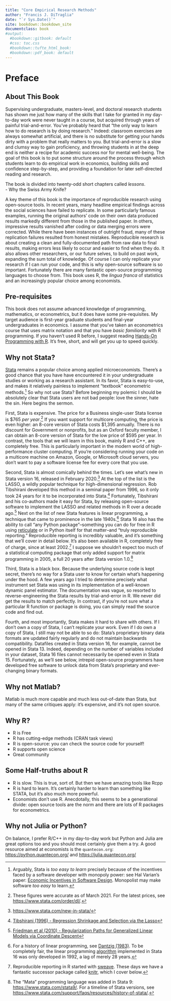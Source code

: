 ```yaml
---
title: "Core Empirical Research Methods"
author: "Francis J. DiTraglia"
date: "`r Sys.Date()`"
site: bookdown::bookdown_site
documentclass: book
#output:
  #bookdown::gitbook: default
  #css: toc.css
  #bookdown::tufte_html_book:
  #bookdown::pdf_book: default
---
```


# Preface {-}

## About This Book {-}

Supervising undergraduate, masters-level, and doctoral research students has shown me just how many of the skills that I take for granted in my day-to-day work were never taught in a course, but acquired through years of painful trial-and-error. You've probably heard that "the only way to learn how to do research is by doing research." Indeed: classroom exercises are always somewhat artificial, and there is no substitute for getting your hands dirty with a problem that really matters to you. But trial-and-error is a slow and clumsy way to gain proficiency, and throwing students in at the deep end is neither a recipe for academic success nor for mental well-being. The goal of this book is to put some structure around the process through which students learn to do empirical work in economics, building skills and confidence step-by-step, and providing a foundation for later self-directed reading and research.

The book is divided into twenty-odd short chapters called *lessons*.   
- Why the Swiss Army Knife?

A key theme of this book is the importance of reproducible research using open-source tools. In recent years, many headline empirical findings across the social sciences have failed to replicate. In some particularly famous examples, running the original authors' code on their own data produced results markedly different from those in the published paper. In others, impressive results vanished after coding or data merging errors were corrected. While there have been instances of outright fraud, many of these replication failures resulted from honest mistakes. Reproducible research is about creating a clean and fully-documented path from raw data to final results, making errors less likely to occur and easier to find when they do. It also allows other researchers, or our future selves, to build on past work, expanding the sum total of knowledge. Of course I can only replicate your research if I can run your code, and this is why open-source software is so important. Fortunately there are many fantastic open-source programming languages to choose from. This book uses R, the *lingua franca* of statistics and an increasingly popular choice among economists. 


## Pre-requisites {-}

This book does not assume advanced knowledge of programming, mathematics, or econometrics, but it does have some pre-requisites. My target audience is first-year graduate students and final-year undergraduates in economics. I assume that you've taken an econometrics course that uses matrix notation and that you have *basic familiarity* with R programming. If you haven't used R before, I suggest reading [Hands-On Programming with R](https://rstudio-education.github.io/hopr/). It's free, short, and will get you up to speed quickly. 

## Why not Stata? {-}

[Stata](https://stata.com) remains a popular choice among applied microeconomists.
There's a good chance that you have have encountered it in your undergraduate studies or working as a research assistant.
In its favor, Stata is easy-to-use, and makes it relatively painless to implement "textbook" econometric methods.^[Arguably, Stata is *too easy to learn* precisely because of the incentives faced by a software developer with monopoly power: see Hal Varian's paper: [Economic Incentives in Software Design](https://people.ischool.berkeley.edu/~hal/Papers/Software.pdf). Monopolist may make software *too easy* to learn.] 
So why not use Stata?
Before beginning my polemic I should be absolutely clear that Stata users are not bad people: love the sinner, hate the sin.
Here begins the sermon.

First, Stata is expensive.
The price for a Business single-user Stata license is \$765 *per year*.^[These figures were accurate as of March 2021. For the latest prices, see <https://www.stata.com/order/dl/>.]
If you want support for multicore computing, the price is even higher: an 8-core version of Stata costs \$1,395 annually.
There is no discount for Government or nonprofits, but as an Oxford faculty member, I can obtain an 8-core version of Stata for the low price of \$595 per year.
In contrast, the tools that we will learn in this book, mainly R and C++, are completely free.
This is particularly important in the modern world of high-performance cluster computing.
If you're considering running your code on a multicore machine on Amazon, Google, or Microsoft cloud servers, you don't want to pay a software license fee for every core that you use.

Second, Stata is almost comically behind the times.
Let's see what's new in Stata version 16, released in February 2020.^[<https://www.stata.com/new-in-stata/>]
At the top of the list is the LASSO, a wildly popular technique for high-dimensional regression. 
Rob Tibshirani developed this method in a seminal paper from 1996, so it only took 24 years for it to be incorporated into Stata.^[[Tibshirani (1996) - Regression Shrinkage and Selection via the Lasso](https://rss.onlinelibrary.wiley.com/doi/pdfdirect/10.1111/j.2517-6161.1996.tb02080.x)]
Fortunately, Tibshirani and his co-authors made it easy for Stata, by releasing open-source software to implement the LASSO and related methods in R over a decade ago.^[[Friedman et al (2010) - Regularization Paths for Generalized Linear Models via Coordinate Descent](https://www.jstatsoft.org/article/view/v033i01)]
Next on the list of new Stata features is linear programming, a technique that came to prominence in the late 1940s.^[For a history of linear programming, see [Dantzig (1983)](https://link.springer.com/content/pdf/10.1007/978-3-642-68874-4_4.pdf). To be completely fair, the linear programming [algorithm](https://www.stata.com/new-in-stata/linear-programming/)
implemented in Stata 16 was only developed in 1992, a lag of merely 28 years.] 
Stata 16 also has the ability to call "any Python package"--something you can do for free in R using [reticulate](https://github.com/rstudio/reticulate) or in Python itself for that matter--and "truly reproducible reporting." 
Reproducible reporting is incredibly valuable, and it's something that we'll cover in detail below. 
It's also been available in R, completely free of charge, since at least 2002.^[Reproducible reporting in R started with [sweave](https://cran.r-project.org/doc/Rnews/Rnews_2002-3.pdf). These days we have a fantastic successor package called [knitr](https://yihui.org/knitr/), which I cover below.] 
I suppose we shouldn't expect too much of a statistical computing package that only added support for matrix programming in 2005, a full 20 years after Stata version 1.0.^[The "Mata" programming language was added in Stata 9: <https://www.stata.com/stata9/>. For a timeline of Stata versions, see <https://www.stata.com/support/faqs/resources/history-of-stata/>.] 

Third, Stata is a black box.
Because the underlying source code is kept secret, there's no way for a Stata user to know for certain what's happening under the hood.
A few years ago I tried to determine precisely what instrument set Stata was using in its implementation of a well-known dynamic panel estimator.
The documentation was vague, so resorted to reverse-engineering the Stata results by trial-and-error in R.
We never did get the results to match perfectly.
In contrast, if you're not sure what a particular R function or package is doing, you can simply read the source code and find out.

Fourth, and most importantly, Stata makes it hard to share with others.
If I don't own a copy of Stata, I can't replicate your work.
Even if I do own a copy of Stata, I still may not be able to so do: Stata's proprietary binary data formats are updated fairly regularly and do not maintain backwards compatibility.
Datafiles created in Stata version 16, for example, cannot be opened in Stata 13.
Indeed, depending on the number of variables included in your dataset, Stata 16 files cannot necessarily be opened even in Stata 15.
Fortunately, as we'll see below, intrepid open-source programmers have developed free software to unlock data from Stata's proprietary and ever-changing binary formats.

## Why not Matlab? {-}

Matlab is much more capable and much less out-of-date than Stata, but many of the same critiques apply: it's expensive, and it's not open source.
<!--There is an open-source clone called `octave`. 
There's also an open-source C++ library called `Armadillo` with syntax almost identical to that of Matlab.
We'll see how easy it is to use `Armadillo` from R with only the rudiments of C++ background.-->

## Why R? {-}

- R is Free
- R has cutting-edge methods (CRAN task views)
- R is open-source: you can check the source code for yourself!
- R supports open science
- Great community

## Some Half-truths about R {-}

- R is slow. This is true, sort of. But then we have amazing tools like Rcpp
- R is hard to learn. It's certainly harder to learn than something like STATA, but it's also much more powerful. 
- Economists don't use R. Anecdotally, this seems to be a generational divide: open source tools are the norm and there are lots of R packages for econometrics. 


## Why not Julia or Python? {-}

On balance, I prefer R/C++ in my day-to-day work but Python and Julia are great options too and you should most certainly give them a try.
A good resource aimed at economists is the `quantecon.org`: <https://python.quantecon.org/> and <https://julia.quantecon.org/> 


<!-- If you need PDF output, uncomment bookdown::pdf_book above in YAML. You will need a LaTeX installation, e.g., https://yihui.name/tinytex/ -->
